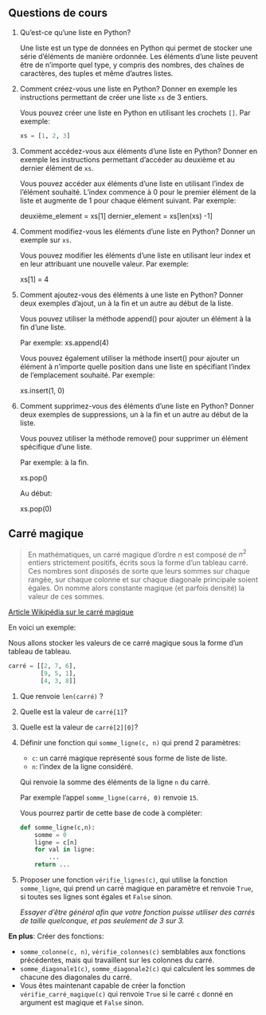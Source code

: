 ## Questions de cours

1. Qu'est-ce qu'une liste en Python?

   ::: correction

   Une liste est un type de données en Python qui permet de stocker une série d'éléments de manière
   ordonnée. Les éléments d'une liste peuvent être de n'importe quel type, y compris des nombres,
   des chaînes de caractères, des tuples et même d'autres listes.

   :::

2. Comment créez-vous une liste en Python? Donner en exemple les instructions permettant de créer
   une liste `xs` de 3 entiers.
   
   ::: correction

   Vous pouvez créer une liste en Python en utilisant les crochets `[]`. Par exemple:
   
   ```python
   xs = [1, 2, 3]
   ```

   :::

3. Comment accédez-vous aux éléments d'une liste en Python? Donner en exemple les instructions
   permettant d'accéder au deuxième et au dernier élément de `xs`.
   

   ::: correction

   Vous pouvez accéder aux éléments d'une liste en utilisant l'index de l'élément souhaité. L'index
   commence à 0 pour le premier élément de la liste et augmente de 1 pour chaque élément suivant.
   Par exemple:
   
   deuxième_element = xs[1]
   dernier_element = xs[len(xs) -1]

   :::

4. Comment modifiez-vous les éléments d'une liste en Python? Donner un exemple sur `xs`.
   

   ::: correction

   Vous pouvez modifier les éléments d'une liste en utilisant leur index et en leur attribuant une
   nouvelle valeur. Par exemple:

   xs[1] = 4

   :::

5. Comment ajoutez-vous des éléments à une liste en Python? Donner deux exemples d'ajout, un à la
   fin et un autre au début de la liste.

   ::: correction

   Vous pouvez utiliser la méthode append() pour ajouter un élément à la fin d'une liste.
   
   Par exemple:
   xs.append(4)
   
   Vous pouvez également utiliser la méthode insert() pour ajouter un élément à n'importe quelle
   position dans une liste en spécifiant l'index de l'emplacement souhaité. Par exemple:
 

   xs.insert(1, 0)

   :::

6. Comment supprimez-vous des éléments d'une liste en Python? Donner deux exemples de suppressions,
   un à la fin et un autre au début de la liste.

   ::: correction

   Vous pouvez utiliser la méthode remove() pour supprimer un élément spécifique d'une liste.
   
   Par exemple: à la fin.
   
   xs.pop()

   
   Au début:

   xs.pop(0)

   :::

## Carré magique

> En mathématiques, un carré magique d’ordre $n$ est composé de $n^2$ entiers strictement positifs,
> écrits sous la forme d’un tableau carré. Ces nombres sont disposés de sorte que leurs sommes sur
> chaque rangée, sur chaque colonne et sur chaque diagonale principale soient égales. On nomme
> alors constante magique (et parfois densité) la valeur de ces sommes.

[Article Wikipédia sur le carré magique](https://fr.wikipedia.org/wiki/Carr%C3%A9_magique_(math%C3%A9matiques)){.cite-source}

En voici un exemple:

<wc-wikimage title="Magicsquareexample.svg" caption=""></wc-wikimage>


Nous allons stocker les valeurs de ce carré magique sous la forme d'un tableau de tableau.

```python
carré = [[2, 7, 6],
         [9, 5, 1],
         [4, 3, 8]]
```

1. Que renvoie `len(carré)` ?
2. Quelle est la valeur de `carré[1]`?
3. Quelle est la valeur de `carré[2][0]`?
4. Définir une fonction qui `somme_ligne(c, n)` qui prend 2 paramètres:

   - `c`: un carré magique représenté sous forme de liste de liste.
   - `n`: l'index de la ligne considéré.

   Qui renvoie la somme des éléments de la ligne `n` du carré.

   Par exemple l'appel `somme_ligne(carré, 0)` renvoie `15`.

   Vous pourrez partir de cette base de code à compléter:

   ```python
   def somme_ligne(c,n):
       somme = 0
       ligne = c[n]
       for val in ligne:
           ...
       return ...
   ```

5. Proposer une fonction `vérifie_lignes(c)`, qui utilise la fonction `somme_ligne`, qui prend un
   carré magique en paramètre et renvoie `True`, si toutes ses lignes sont égales et `False` sinon.

   _Essayer d'être général afin que votre fonction puisse utiliser des carrés de taille quelconque,
   et pas seulement de 3 sur 3._

**En plus**: Créer des fonctions:

- `somme_colonne(c, n)`, `vérifie_colonnes(c)` semblables aux fonctions précédentes, mais qui
  travaillent sur les colonnes du carré.
- `somme_diagonale1(c)`, `somme_diagonale2(c)` qui calculent les sommes de chacune des diagonales
  du carré.
- Vous êtes maintenant capable de créer la fonction `vérifie_carré_magique(c)` qui renvoie `True`
  si le carré `c` donné en argument est magique et `False` sinon.

